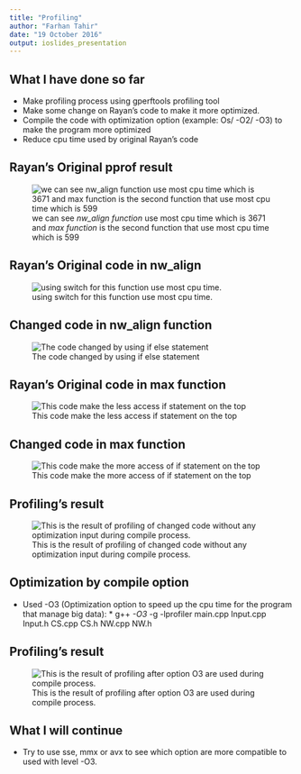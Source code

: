 ```yaml
---
title: "Profiling"
author: "Farhan Tahir"
date: "19 October 2016"
output: ioslides_presentation
---
```

## What I have done so far
* Make profiling process using gperftools profiling tool
* Make some change on Rayan's code to make it more optimized.
* Compile the code with optimization option (example: Os/ -O2/ -O3) to make the program more optimized
* Reduce cpu time used by original Rayan's code

## Rayan's Original pprof result
![we can see _nw_align function_ use most cpu time which is 3671 and _max function_ is the second function that use most cpu time which is 599](/export/home/farhan/NetBeansProjects/profilingPresentation/textrayanwithoutO3.png)

## Rayan's Original code in nw_align
![using switch for this function use most cpu time.](/export/home/farhan/NetBeansProjects/profilingPresentation/nw_alignwithoutO3.png)

## Changed code in nw_align function
![The code changed by using if else statement](/export/home/farhan/NetBeansProjects/profilingPresentation/nw_alignProfile.png)

## Rayan's Original code in max function
![This code make the less access if statement on the top](/export/home/farhan/NetBeansProjects/profilingPresentation/maxRayan.png)

## Changed code in max function
![This code make the more access of if statement on the top](/export/home/farhan/NetBeansProjects/profilingPresentation/maxprofiling.png)

## Profiling's result
![This is the result of profiling of changed code without any optimization input during compile process.](/export/home/farhan/NetBeansProjects/profilingPresentation/textwithout-O3.png)

## Optimization by compile option
* Used -O3 (Optimization option to speed up the cpu time for the program that manage big data):
      * g++ _-O3_ -g -lprofiler main.cpp Input.cpp Input.h CS.cpp CS.h NW.cpp NW.h

## Profiling's result
![This is the result of profiling after option O3 are used during compile process.](/export/home/farhan/NetBeansProjects/profilingPresentation/textprofile.png)

## What I will continue
* Try to use sse, mmx or avx to see which option are more compatible to used with level -O3. 




